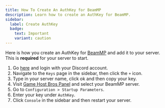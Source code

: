 ```yaml
---
title: How To Create An AuthKey for BeamMP
description: Learn how to create an AuthKey for BeamMP.
sidebar:
  label: Create AuthKey
  badge:
    text: Important
    variant: caution
---
```


Here is how you create an AuthKey for [BeamMP](https://www.gamehostbros.com/beammp-server-hosting/) and add it to your server. This is **required** for your server to start.
<Steps>
1. Go [here](https://keymaster.beammp.com/) and login with your Discord account.
2. Navigate to the `Keys` page in the sidebar, then click the `+` icon.
3. Type in your server name, click ok and then copy your key.
4. Visit [Game Host Bros Panel](https://panel.gamehostbros.com/) and select your BeamMP server.
5. Go to `Configuration > Startup Parameters`.
6. Enter your key under `AuthKey`. 
7. Click `Console` in the sidebar and then restart your server.
</Steps>